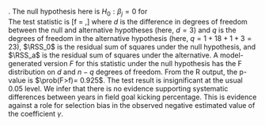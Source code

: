 \solution.
The null hypothesis here is $H_0: \beta_j=0$ for  
The test statistic is
\[f = \frac {(\RSS_0 - \RSS_a)/d}{\RSS_a/(n-q)},\]
where $d$ is the difference in degrees of freedom between the null and alternative hypotheses (here, $d=3$) and $q$ is the degrees of freedom in the alternative hypothesis (here, $q=1+18+1+3=23$), 
$\RSS_0$ is the residual sum of squares under the null hypothesis, and $\RSS_a$ is the residual sum of squares under the alternative.
A model-generated version $F$ for this statistic under the null hypothesis has the F distribution on $d$ and $n-q$ degrees of freedom. 
From the R output, the p-value is $\prob(F>f)= 0.925$.
The test result is insignificant at the usual 0.05 level. 
We infer that there is no evidence supporting systematic differences between years in field goal kicking percentage. 
This is evidence against a role for selection bias in the observed negative estimated value of the coefficient $\gamma$.

\grade{
1 point for f; 1 point for defining the degrees of freedom; 1 point for defining the RSS terms; 1 point for giving the p-value; 1 point for the conclusion.
}


